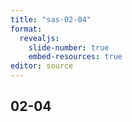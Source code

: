 ```yaml
---
title: "sas-02-04"
format: 
  revealjs:
    slide-number: true
    embed-resources: true
editor: source
---
```


## 02-04
